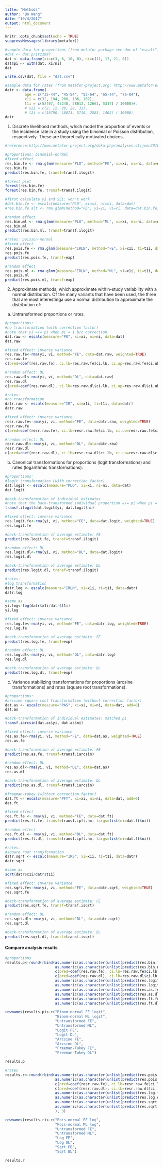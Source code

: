 ```yaml
---
title: "Methods"
author: "Bo Wang"
date: "10/4/2017"
output: html_document
---
```


```r
knitr::opts_chunk$set(echo = TRUE)
suppressMessages(library(metafor))
```

```r
#sample data for proportions (from metafor package see doc of "escalc")
#dat <- dat.pritz1997
dat <- data.frame(xi=c(3, 6, 10, 0), ni=c(11, 17, 21, 6))
dat$pi <- with(dat, xi/ni)
dat

write.csv(dat, file = "dat.csv")

#sample data for rates (from metafor-project.org: http://www.metafor-project.org/doku.php/analyses:stijnen2010)
datr <- data.frame(
         age = c("35-44", "45-54", "55-64", "65-74", "75-84"),
         x1i = c(32, 104, 206, 186, 102),
         t1i = c(52407, 43248, 28612, 12663, 5317) / 10000)#,
         # x2i = c(2, 12, 28, 28, 31),
         # t2i = c(18790, 10673, 5710, 2585, 1462) / 10000)
datr
```

1. Discrete likelihood methods, which model the proportion of events or the incidence rate in a study using the binomial or Poisson distribution, respectively. These are theoretically motivated choices.

```r
#reference:http://www.metafor-project.org/doku.php/analyses:stijnen2010

#proportions: binomial-normal 
#fixed effect
res.bin.fe <- rma.glmm(measure="PLO", method="FE", xi=xi, ni=ni, data=dat)
res.bin.fe
predict(res.bin.fe, transf=transf.ilogit)

#forest plot
forest(res.bin.fe)
forest(res.bin.fe, transf=transf.ilogit)

#first calculate yi and SEi: won't work
#dat.bin.fe <- escalc(measure="PLO", xi=xi, ni=ni, data=dat)
#res.bin.fe.alt <- rma.glmm(method="FE", yi=yi, vi=vi, data=dat.bin.fe, measure="PLO")

#random effect
res.bin.ml <- rma.glmm(measure="PLO", method="ML", xi=xi, ni=ni, data=dat)
res.bin.ml
predict(res.bin.ml, transf=transf.ilogit)
```

```r
#rates: poisson-normal 
#fixed effect
res.pois.fe <- rma.glmm(measure="IRLN", method="FE", xi=x1i, ti=t1i, data=datr)
res.pois.fe
predict(res.pois.fe, transf=exp)

#random effect
res.pois.ml <- rma.glmm(measure="IRLN", method="ML", xi=x1i, ti=t1i, data=datr)
res.pois.ml
predict(res.pois.ml, transf=exp)
```


2. Approximate methods, which approximate within-study variability with a normal distribution. Of the many variants that have been used, the three that are most interestinga use a normal distribution to approximate the distribution of:

a. Untransformed proportions or rates.
```r
#proportions:
#no transformation (with correction factor)
#note that yi =/= pi when pi = 1 b/c correction
dat.raw <- escalc(measure="PR", xi=xi, ni=ni, data=dat)
dat.raw

#fixed effect: inverse variance
res.raw.fe<-rma(yi, vi, method="FE", data=dat.raw, weighted=TRUE)
res.raw.fe
c(pred=coef(res.raw.fe), ci.lb=res.raw.fe$ci.lb, ci.up=res.raw.fe$ci.ub)

#random effect: DL
res.raw.dl<-rma(yi, vi, method="DL", data=dat.raw)
res.raw.dl
c(pred=coef(res.raw.dl), ci.lb=res.raw.dl$ci.lb, ci.up=res.raw.dl$ci.ub)
```

```r
#rates:
#no transformation 
datr.raw <- escalc(measure="IR", xi=x1i, ti=t1i, data=datr)
datr.raw

#fixed effect: inverse variance
resr.raw.fe<-rma(yi, vi, method="FE", data=datr.raw, weighted=TRUE)
resr.raw.fe
c(pred=coef(resr.raw.fe), ci.lb=resr.raw.fe$ci.lb, ci.up=resr.raw.fe$ci.ub)

#random effect: DL
resr.raw.dl<-rma(yi, vi, method="DL", data=datr.raw)
resr.raw.dl
c(pred=coef(resr.raw.dl), ci.lb=resr.raw.dl$ci.lb, ci.up=resr.raw.dl$ci.ub)
```

b. Canonical transformations for proportions (logit transformations) and rates (logarithmic transformations).
```r
#proportions:
#logit transformation (with correction factor)
dat.logit <- escalc(measure="PLO", xi=xi, ni=ni, data=dat)
dat.logit

#back-transformation of individual estimates
#note that the back-transformed individual proportion =/= pi when pi = 1 b/c correction
transf.ilogit(dat.logit$yi, dat.logit$ni)

#fixed effect: inverse variance
res.logit.fe<-rma(yi, vi, method="FE", data=dat.logit, weighted=TRUE)
res.logit.fe

#back-transformation of average estimate: FE
predict(res.logit.fe, transf=transf.ilogit)

#random effect: DL
res.logit.dl<-rma(yi, vi, method="DL", data=dat.logit)
res.logit.dl

#back-transformation of average estimate: DL
predict(res.logit.dl, transf=transf.ilogit)
```

```r
#rates:
#log transformation 
datr.log <- escalc(measure="IRLN", xi=x1i, ti=t1i, data=datr)
datr.log

#same as
yi.log<-log(datr$x1i/datr$t1i)
yi.log

#fixed effect: inverse variance
res.log.fe<-rma(yi, vi, method="FE", data=datr.log, weighted=TRUE)
res.log.fe

#back-transformation of average estimate: FE
predict(res.log.fe, transf=exp)

#random effect: DL
res.log.dl<-rma(yi, vi, method="DL", data=datr.log)
res.log.dl

#back-transformation of average estimate: DL
predict(res.log.dl, transf=exp)
```

c. Variance stabilizing transformations for proportions (arcsine transformations) and rates (square root transformations).
```r
#proportions:
#arcsine square root transformation (without correction factor)
dat.as <- escalc(measure="PAS", xi=xi, ni=ni, data=dat, add=0)
dat.as

#back-transformation of individual estimates: matched pi
transf.iarcsin(dat.as$yi, dat.as$ni)

#fixed effect: inverse variance
res.as.fe<-rma(yi, vi, method="FE", data=dat.as, weighted=TRUE)
res.as.fe

#back-transformation of average estimate: FE
predict(res.as.fe, transf=transf.iarcsin)

#random effect: DL
res.as.dl<-rma(yi, vi, method="DL", data=dat.as)
res.as.dl

#back-transformation of average estimate: DL
predict(res.as.dl, transf=transf.iarcsin)
```

```r
#freeman-tukey (without correction factor)
dat.ft <- escalc(measure="PFT", xi=xi, ni=ni, data=dat, add=0)
dat.ft

#fixed effect
res.ft.fe <- rma(yi, vi, method="FE", data=dat.ft)
predict(res.ft.fe, transf=transf.ipft.hm, targs=list(ni=dat.ft$ni))

#random effect
res.ft.dl <- rma(yi, vi, method="DL", data=dat.ft)
predict(res.ft.dl, transf=transf.ipft.hm, targs=list(ni=dat.ft$ni))
```

```r
#rates:
#square root transformation
datr.sqrt <- escalc(measure="IRS", xi=x1i, ti=t1i, data=datr)
datr.sqrt

#same as
sqrt(datr$x1i/datr$t1i)

#fixed effect: inverse variance
res.sqrt.fe<-rma(yi, vi, method="FE", data=datr.sqrt, weighted=TRUE)
res.sqrt.fe

#back-transformation of average estimate: FE
predict(res.sqrt.fe, transf=transf.isqrt)

#random effect: DL
res.sqrt.dl<-rma(yi, vi, method="DL", data=datr.sqrt)
res.sqrt.dl

#back-transformation of average estimate: DL
predict(res.sqrt.dl, transf=transf.isqrt)
```

#### Compare analysis results
```r
#proportions
results.p<-round(rbind(as.numeric(as.character(unlist(predict(res.bin.fe, transf=transf.ilogit))[c(1,3,4)])),
                       as.numeric(as.character(unlist(predict(res.bin.ml, transf=transf.ilogit))[c(1,3,4)])),
                       c(pred=coef(res.raw.fe), ci.lb=res.raw.fe$ci.lb, ci.up=res.raw.fe$ci.ub),
                       c(pred=coef(res.raw.dl), ci.lb=res.raw.dl$ci.lb, ci.up=res.raw.dl$ci.ub),
                       as.numeric(as.character(unlist(predict(res.logit.fe, transf=transf.ilogit))[c(1,3,4)])),
                       as.numeric(as.character(unlist(predict(res.logit.dl, transf=transf.ilogit))[c(1,3,4)])),
                       as.numeric(as.character(unlist(predict(res.as.fe, transf=transf.iarcsin))[c(1,3,4)])),
                       as.numeric(as.character(unlist(predict(res.as.dl, transf=transf.iarcsin))[c(1,3,4)])),
                       as.numeric(as.character(unlist(predict(res.ft.fe, transf=transf.ipft.hm, targs=list(ni=dat.ft$ni)))[c(1,3,4)])),
                       as.numeric(as.character(unlist(predict(res.ft.dl, transf=transf.ipft.hm, targs=list(ni=dat.ft$ni)))[c(1,3,4)]))), 3)

rownames(results.p)<-c("Binom-normal FE logit", 
                       "Binom-normal ML logit",
                       "Untransformed FE",
                       "Untransformed ML",
                       "Logit FE",
                       "Logit DL",
                       "Arcsine FE",
                       "Arcsine DL",
                       "Freeman-Tukey FE",
                       "Freeman-Tukey DL")

results.p
```

```r
#rates
results.r<-round(rbind(as.numeric(as.character(unlist(predict(res.pois.fe, transf=exp))[c(1,3,4)])),
                       as.numeric(as.character(unlist(predict(res.pois.ml, transf=exp))[c(1,3,4)])),
                       c(pred=coef(resr.raw.fe), ci.lb=resr.raw.fe$ci.lb, ci.up=resr.raw.fe$ci.ub),
                       c(pred=coef(resr.raw.dl), ci.lb=resr.raw.dl$ci.lb, ci.up=resr.raw.dl$ci.ub),
                       as.numeric(as.character(unlist(predict(res.log.fe, transf=exp))[c(1,3,4)])),
                       as.numeric(as.character(unlist(predict(res.log.dl, transf=exp))[c(1,3,4)])),
                       as.numeric(as.character(unlist(predict(res.sqrt.fe, transf=transf.isqrt))[c(1,3,4)])),
                       as.numeric(as.character(unlist(predict(res.sqrt.dl, transf=transf.isqrt))[c(1,3,4)]))
                       ), 3)

rownames(results.r)<-c("Pois-normal FE log", 
                       "Pois-normal ML log",
                       "Untransformed FE",
                       "Untransformed ML",
                       "Log FE",
                       "Log DL",
                       "Sqrt FE",
                       "Sqrt DL")

results.r
```





